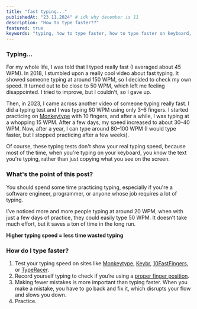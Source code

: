 ```yaml
---
title: "fast typing..."
publishedAt: "23.11.2024" # idk why december is 11
description: "How to type faster??"
featured: true
keywords: "typing, how to type faster, how to type faster on keyboard, wiktrek, wiktrek.xyz, typing speed, typing practice"
---
```


### Typing...

For my whole life, I was told that I typed really fast (I averaged about 45 WPM). In 2018, I stumbled upon a really cool video about fast typing. It showed someone typing at around 150 WPM, so I decided to check my own speed. It turned out to be close to 50 WPM, which left me feeling disappointed. I tried to improve, but I couldn't, so I gave up.

Then, in 2023, I came across another video of someone typing really fast. I did a typing test and I was typing 60 WPM using only 3–6 fingers. I started practicing on [Monkeytype](https://monkeytype.com/) with 10 fingers, and after a while, I was typing at a whopping 15 WPM. After a few days, my speed increased to about 30–40 WPM. Now, after a year, I can type around 80–100 WPM (I would type faster, but I stopped practicing after a few weeks).

Of course, these typing tests don't show your real typing speed, because most of the time, when you're typing on your keyboard, you know the text you're typing, rather than just copying what you see on the screen.

### What's the point of this post?

You should spend some time practicing typing, especially if you're a software engineer, programmer, or anyone whose job requires a lot of typing.

I’ve noticed more and more people typing at around 20 WPM, when with just a few days of practice, they could easily type 50 WPM. It doesn’t take much effort, but it saves a ton of time in the long run.

**Higher typing speed = less time wasted typing**

### How do I type faster?

1. Test your typing speed on sites like [Monkeytype](https://monkeytype.com/), [Keybr](https://www.keybr.com/), [10FastFingers](https://10fastfingers.com/typing-test/english), or [TypeRacer](https://play.typeracer.com/).
2. Record yourself typing to check if you’re using a [proper finger position](https://duckduckgo.com/?q=proper+finger+position+on+keyboard&t=h_&iar=images&iax=images&ia=images).
3. Making fewer mistakes is more important than typing faster. When you make a mistake, you have to go back and fix it, which disrupts your flow and slows you down.
4. Practice.
